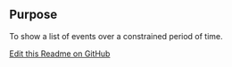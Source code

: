 ## Purpose
To show a list of events over a constrained period of time.


[Edit this Readme on GitHub](https://github.com/wellcomecollection/wellcomecollection.org/edit/main/content/webapp/components/EventSchedule/README.mdx)
